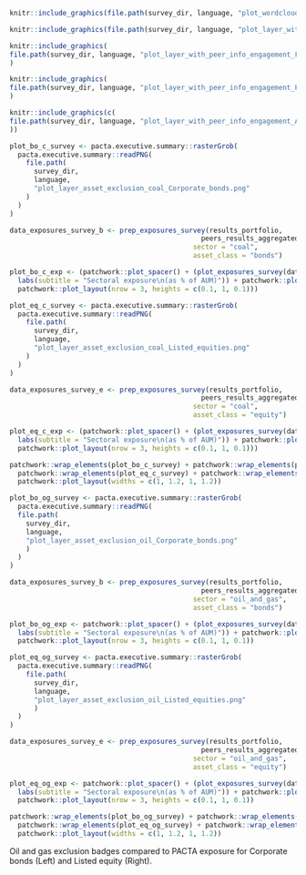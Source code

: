 ```{=latex}

\section{Climate Action Survey}

This section provides insights in the effectiveness of climate actions on an institutional level. The results base on the complementary qualitative climate action survey. The survey results are compared to peers and the quantitative results of this portfolio. Please note that survey answers were self-reported and not verified by 2DII, RMI, and WP.

\fbox{\begin{minipage}{\textwidth}
\textbf{Explanation on dart charts below:} The dart charts are a newly developed chart type that depicts your climate-relevant measures. Each circle represents one climate relevant measure and is colored in case the measure is in place. The level of effectiveness of the measures increases from the outer to the inner ring and with colour intensity. The more circles are filled from the outer to the inner circle, the more ambitious are your institution’s climate actions. For more information on the specific measures shown in the layers, please refer to the Annex. 
\end{minipage}
}

\begin{esbox}{Overview}[\engagementImage]

On the left hand side, you find the initiatives you are part of. The larger the font size, the more peers are part of it. In the middle, you see a dart chart indicating your climate. On the right, you can see how many of your peers have all three climate strategies in place, which is considered as best practice.

\begin{center}
\begin{minipage}{0.4\textwidth}
```

```r
knitr::include_graphics(file.path(survey_dir, language, "plot_wordcloud.png"))
```

```{=latex}
\end{minipage}%
\hspace{0.15\textwidth}
\begin{minipage}{0.4\textwidth}
```


```r
knitr::include_graphics(file.path(survey_dir, language, "plot_layer_with_peer_info_climate_goals.png"))
```

```{=latex}

\end{minipage}%
\end{center}

(Left) Initiatives you (dark blue) and your peers (light blue) are part of. (Right) Your climate strategy badge compared and peer comparison.

\end{esbox}

\begin{esbox}{Investee engagement per sector}[\engagementImage]

Research shows that engagement is one of the most effective ways to improve climate goal alignment of companies invested through equity and bonds. Therefore, the engagement dart charts below show your engagement measures for three climate crucial sectors and thereby complement the previous alignment section. The text besides provides a comparison to the share of peers with best practice, i.e., the ones that have all layers covered.

\begin{center}
\begin{minipage}{0.3\textwidth}
```

```r
knitr::include_graphics(
file.path(survey_dir, language, "plot_layer_with_peer_info_engagement_Fossil_Fuels.png")
)
```

```{=latex}
\end{minipage}%
\begin{minipage}{0.3\textwidth}
```


```r
knitr::include_graphics(
file.path(survey_dir, language, "plot_layer_with_peer_info_engagement_Power.png")
)
```

```{=latex}
\end{minipage}%
\begin{minipage}{0.3\textwidth}
```


```r
knitr::include_graphics(c(
file.path(survey_dir, language, "plot_layer_with_peer_info_engagement_Automotive.png")
))
```

```{=latex}
\end{minipage}%

Engagement badges and peer comparison per sector. Left: Fossil Fuels, Middle: Automotive, Right: Power.

\end{center}

\end{esbox}

\begin{esbox}{Negative screening vs. fossil fuel PACTA exposure}[\engagementImage]

These charts compare the reported climate-aligned strategies to the exposure to coal mining and oil \& gas extraction. If exclusion strategies are applied at an institutional level, it is expected that exposure in these technologies will be zero or very low compared to the total portfolios peers.

\begin{center}
```

```r
plot_bo_c_survey <- pacta.executive.summary::rasterGrob(
  pacta.executive.summary::readPNG(
    file.path(
      survey_dir, 
      language, 
      "plot_layer_asset_exclusion_coal_Corporate_bonds.png"
    )
  )
)

data_exposures_survey_b <- prep_exposures_survey(results_portfolio,
                                               peers_results_aggregated,
                                             sector = "coal",
                                             asset_class = "bonds")

plot_bo_c_exp <- (patchwork::plot_spacer() + (plot_exposures_survey(data_exposures_survey_b) +
  labs(subtitle = "Sectoral exposure\n(as % of AUM)")) + patchwork::plot_spacer() +
  patchwork::plot_layout(nrow = 3, heights = c(0.1, 1, 0.1)))

plot_eq_c_survey <- pacta.executive.summary::rasterGrob(
  pacta.executive.summary::readPNG(
    file.path(
      survey_dir, 
      language, 
      "plot_layer_asset_exclusion_coal_Listed_equities.png"
    )
  )
)

data_exposures_survey_e <- prep_exposures_survey(results_portfolio, 
                                               peers_results_aggregated,
                                             sector = "coal",
                                             asset_class = "equity")

plot_eq_c_exp <- (patchwork::plot_spacer() + (plot_exposures_survey(data_exposures_survey_e) +
  labs(subtitle = "Sectoral exposure\n(as % of AUM)")) + patchwork::plot_spacer() +
  patchwork::plot_layout(nrow = 3, heights = c(0.1, 1, 0.1)))

patchwork::wrap_elements(plot_bo_c_survey) + patchwork::wrap_elements(plot_bo_c_exp) +
  patchwork::wrap_elements(plot_eq_c_survey) + patchwork::wrap_elements(plot_eq_c_exp) +
  patchwork::plot_layout(widths = c(1, 1.2, 1, 1.2))
```

```{=latex}

Coal exclusion badges compared to PACTA exposure for Corporate bonds (Left) and Listed equity (Right).

```


```r
plot_bo_og_survey <- pacta.executive.summary::rasterGrob(
  pacta.executive.summary::readPNG(
  file.path(
    survey_dir, 
    language, 
    "plot_layer_asset_exclusion_oil_Corporate_bonds.png"
    )
  )
)

data_exposures_survey_b <- prep_exposures_survey(results_portfolio, 
                                               peers_results_aggregated,
                                             sector = "oil_and_gas",
                                             asset_class = "bonds")

plot_bo_og_exp <- patchwork::plot_spacer() + (plot_exposures_survey(data_exposures_survey_b) +
  labs(subtitle = "Sectoral exposure\n(as % of AUM)")) + patchwork::plot_spacer() +
  patchwork::plot_layout(nrow = 3, heights = c(0.1, 1, 0.1))

plot_eq_og_survey <- pacta.executive.summary::rasterGrob(
  pacta.executive.summary::readPNG(
    file.path(
      survey_dir, 
      language, 
      "plot_layer_asset_exclusion_oil_Listed_equities.png"
      )
  )
)

data_exposures_survey_e <- prep_exposures_survey(results_portfolio, 
                                               peers_results_aggregated,
                                             sector = "oil_and_gas",
                                             asset_class = "equity")

plot_eq_og_exp <- patchwork::plot_spacer() + (plot_exposures_survey(data_exposures_survey_e) +
  labs(subtitle = "Sectoral exposure\n(as % of AUM)")) + patchwork::plot_spacer() +
  patchwork::plot_layout(nrow = 3, heights = c(0.1, 1, 0.1))

patchwork::wrap_elements(plot_bo_og_survey) + patchwork::wrap_elements(plot_bo_og_exp) +
  patchwork::wrap_elements(plot_eq_og_survey) + patchwork::wrap_elements(plot_eq_og_exp) +
  patchwork::plot_layout(widths = c(1, 1.2, 1, 1.2))
```

Oil and gas exclusion badges compared to PACTA exposure for Corporate bonds (Left) and Listed equity (Right).

```{=latex}
\end{center}
\end{esbox}
\newpage
```

